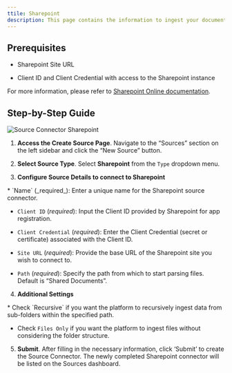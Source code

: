 ```yaml
---
ttile: Sharepoint 
description: This page contains the information to ingest your documents from Sharepoint sites.
---
```


## Prerequisites

*   Sharepoint Site URL
    
*   Client ID and Client Credential with access to the Sharepoint instance
    

For more information, please refer to [Sharepoint Online documentation](https://docs.microsoft.com/en-us/sharepoint/dev/).

## Step-by-Step Guide

![Source Connector Sharepoint](https://unstructured-io.github.io/unstructured/_images/Source-Sharepoint.png)

1.  **Access the Create Source Page**. Navigate to the “Sources” section on the left sidebar and click the “New Source” button.
    
2.  **Select Source Type**. Select **Sharepoint** from the `Type` dropdown menu.
    
3.  **Configure Source Details to connect to Sharepoint**
    
<Note>
*   `Name` (_required_): Enter a unique name for the Sharepoint source connector.
    
*   `Client ID` (_required_): Input the Client ID provided by Sharepoint for app registration.
    
*   `Client Credential` (_required_): Enter the Client Credential (secret or certificate) associated with the Client ID.
    
*   `Site URL` (_required_): Provide the base URL of the Sharepoint site you wish to connect to.
    
*   `Path` (_required_): Specify the path from which to start parsing files. Default is “Shared Documents”.
</Note> 

4.  **Additional Settings**
    
<Note>
*   Check `Recursive` if you want the platform to recursively ingest data from sub-folders within the specified path.
    
*   Check `Files Only` if you want the platform to ingest files without considering the folder structure.
</Note>  

5.  **Submit**. After filling in the necessary information, click ‘Submit’ to create the Source Connector. The newly completed Sharepoint connector will be listed on the Sources dashboard.